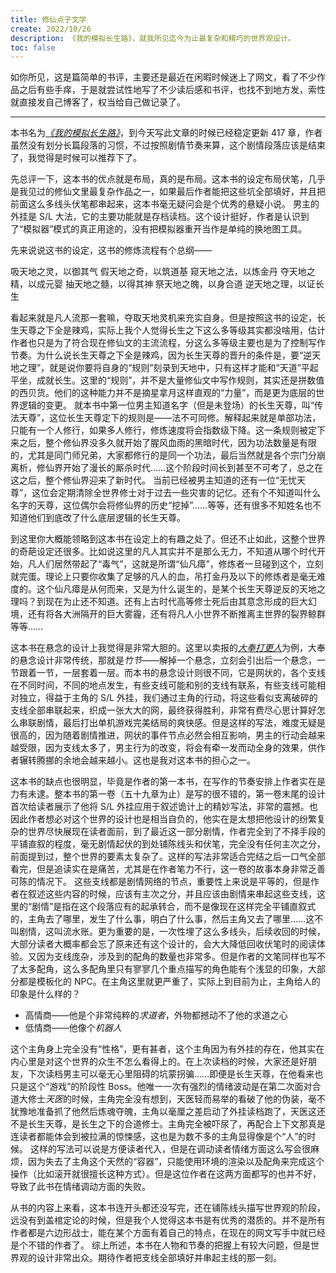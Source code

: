 ```yaml
---
title: 修仙点子文学
create: 2022/10/26
description: 《我的模拟长生路》，就我所见迄今为止最复杂和精巧的世界观设计。
toc: false
---
```


如你所见，这是篇简单的书评，主要还是最近在闲暇时候迷上了网文，看了不少作品之后有些手痒，于是就尝试性地写了不少读后感和书评，也找不到地方发，索性就直接发自己博客了，权当给自己做记录了。

---


本书名为[_《我的模拟长生路》_](https://www.qidian.com/book/1033422902/)，到今天写此文章的时候已经稳定更新 417 章，作者虽然没有划分长篇段落的习惯，不过按照剧情节奏来算，这个剧情段落应该是结束了，我觉得是时候可以推荐下了。

先总评一下，这本书的优点就是布局，真的是布局。这本书的设定布局伏笔，几乎是我见过的修仙文里最复杂作品之一，如果最后作者能把这些坑全部填好，并且把前面这么多线头伏笔都串起来，这本书毫无疑问会是个优秀的悬疑小说。
男主的外挂是 S/L 大法，它的主要功能就是存档读档。这个设计挺好，作者是认识到了“模拟器”模式的真正用途的，没有把模拟器重开当作是单纯的换地图工具。

先来说说这书的设定，这书的修炼流程有个总纲——

<FontBlock src="fonts/LingDuBengTa.ttf" fontSize={28}>
吸天地之灵，以御其气
假天地之奇，以筑道基
窥天地之法，以炼金丹
夺天地之精，以成元婴
抽天地之髓，以得其神
祭天地之魄，以身合道
逆天地之理，以证长生
</FontBlock>

看起来就是凡人流那一套嘛，夺取天地灵机来充实自身。但是按照这书的设定，长生天尊之下全是辣鸡，实际上我个人觉得长生之下这么多等级其实都没啥用，估计作者也只是为了符合现在修仙文的主流流程，分这么多等级主要也是为了控制写作节奏。为什么说长生天尊之下全是辣鸡，因为长生天尊的晋升的条件是，要“逆天地之理”，就是说你要将自身的“规则”刻录到天地中，只有这样才能和“天道”平起平坐，成就长生。这里的“规则”，并不是大量修仙文中写作规则，其实还是拼数值的西贝货。他们的这种能力并不是摘星拿月这样直观的“力量”，而是更为底层的世界逻辑的变更。
就本书中第一位男主知道名字（但是未登场）的长生天尊，叫“传法天尊”，这位长生天尊定下的规则是——法不可同修。解释起来就是单部功法，只能有一个人修行，如果多人修行，修炼速度将会指数级下降。这一条规则被定下来之后，整个修仙界没多久就开始了腥风血雨的黑暗时代，因为功法数量是有限的，尤其是同门师兄弟，大家都修行的是同一个功法，最后当然就是各个宗门分崩离析，修仙界开始了漫长的厮杀时代……这个阶段时间长到甚至不可考了，总之在这之后，整个修仙界迎来了新时代。
当前已经被男主知道的还有一位“无忧天尊”，这位会定期清除全世界修士对于过去一些灾害的记忆。还有个不知道叫什么名字的天尊，这位偶尔会将修仙界的历史“挖掉”……等等，还有很多不知姓名也不知道他们到底改了什么底层逻辑的长生天尊。

到这里你大概能领略到这本书在设定上的有趣之处了。但还不止如此，这整个世界的奇葩设定还很多。比如说这里的凡人其实并不是那么无力，不知道从哪个时代开始，凡人们居然带起了“毒气”，这就是所谓“仙凡瘴”，修炼者一旦碰到这个，立刻就完蛋。理论上只要你收集了足够的凡人的血，吊打金丹及以下的修炼者是毫无难度的。这个仙凡瘴是从何而来，又是为什么诞生的，是某个长生天尊逆反的天地之理吗？到现在为止还不知道。还有上古时代高等修士死后由其意念形成的巨大幻境，还有将各大洲隔开的巨大雾霾，还有将凡人小世界不断推离主世界的裂界鲸群等等……

这本书在悬念的设计上我觉得是非常大胆的。这里以卖报的[_大奉打更人_](https://book.qidian.com/info/1019664125/)为例，大奉的悬念设计非常传统，那就是*竹节*——解掉一个悬念，立刻会引出后一个悬念，一节跟着一节，一层套着一层。而本书的悬念设计则很不同，它是网状的，各个支线在不同时间，不同的地点发生，有些支线可能和别的支线有联系，有些支线可能相对独立，得益于主角的 S/L 外挂，我们通过主角的行动，将这些看似支离破碎的支线全部串联起来，织成一张大大的网，最终获得胜利，非常有费尽心思计算好怎么串联剧情，最后打出单机游戏完美结局的爽快感。但是这样的写法，难度无疑是很高的，因为随着剧情推进，网状的事件节点必然会相互影响，男主的行动会越来越受限，因为支线太多了，男主行为的改变，将会有牵一发而动全身的效果，供作者辗转腾挪的余地会越来越小。这也是我对这本书的担心之一。

这本书的缺点也很明显，毕竟是作者的第一本书，在写作的节奏安排上作者实在是力有未逮。整本书的第一卷（五十九章为止）是写的很不错的，第一卷末尾的设计首次给读者展示了他将 S/L 外挂应用于叙述诡计上的精妙写法，非常的震撼。也因此作者想必对这个世界的设计也是相当自负的，他实在是太想把他设计的纷繁复杂的世界尽快展现在读者面前，到了最近这一部分剧情，作者完全到了不择手段的平铺直叙的程度，毫无剧情起伏的到处铺陈线头和伏笔，完全没有任何主次之分，前面提到过，整个世界的要素太复杂了。这样的写法非常适合完结之后一口气全部看完，但是追读实在是痛苦，尤其是在作者笔力不行，这一卷的故事本身非常乏善可陈的情况下。
这些支线都是剧情网络的节点，重要性上来说是平等的，但是作者在叙述这些内容的时候，应该有主次之分，并且应该由剧情来串起这些支线，这里的“剧情”是指在这个段落应有的起承转合，而不是像现在这样完全平铺直叙式的，主角去了哪里，发生了什么事，明白了什么事，然后主角又去了哪里……这不叫剧情，这叫流水账。更为重要的是，一次性埋了这么多线头，后续收回的时候，大部分读者大概率都会忘了原来还有这个设计的，会大大降低回收伏笔时的阅读体验。又因为支线庞杂，涉及到的配角的数量也非常多。但是作者的文笔同样也写不了太多配角，这么多配角里只有寥寥几个重点描写的角色能有个浅显的印象，大部分都是模板化的 NPC。在主角这里就更严重了，实际上到目前为止，主角给人的印象是什么样的？

- 高情商——他是个非常纯粹的*求道者*，外物都撼动不了他的求道之心
- 低情商——他像个*机器人*

这个主角身上完全没有“性格”，更有甚者，这个主角因为有外挂的存在，他其实在内心里是对这个世界的众生不怎么看得上的。在上次读档的时候，大家还是好朋友，下次读档男主可以毫无心里阻碍的坑蒙拐骗……即便是长生天尊，在他看来也只是这个“游戏”的阶段性 Boss。他唯一一次有强烈的情绪波动是在第二次面对合道大修士*天医*的时候，主角完全没有想到，天医轻而易举的看破了他的伪装，毫不犹豫地准备抓了他然后炼魂夺魄，主角以毫厘之差启动了外挂读档跑了，天医这还不是长生天尊，是长生之下的合道修士。主角完全被吓尿了，再配合上下文那真是连读者都能体会到被拉满的惊悚感，这也是为数不多的主角显得像是个“人”的时候。
这样的写法可以说是方便读者代入，但是在调动读者情绪方面这么写会很麻烦，因为失去了主角这个天然的“容器”，只能使用环境的渲染以及配角来完成这个操作（比如滚开就很擅长这种方式）。但是这位作者在这两方面都写的也并不好，导致了此书在情绪调动方面的失败。

从书的内容上来看，这本书连开头都还没写完，还在铺陈线头描写世界观的阶段，远没有到盖棺定论的时候，但是我个人觉得这本书是有优秀的潜质的。并不是所有作者都是六边形战士，能在某个方面有着自己的特点，在现在的网文写手中就已经是个不错的作者了。
综上所述，本书在人物和节奏的把握上有较大问题，但是世界观的设计非常出众。期待作者把支线全部填好并串起主线的那一刻。
